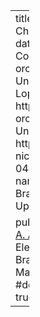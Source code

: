 ---
title: "Party Switching in Elected Upper Chambers: The case of the Brazilian Senate"
date: 2022-01-03
author:
  - name: Lucas Couto
    url: https://lucascoutoz.netlify.app/
    orcid: 0000-0003-3278-499X
    affiliation: University of Brasília
  - name: Amanda Vitória Lopes
    url: http://lattes.cnpq.br/5139407303038024
    orcid: 0000-0002-9906-0622
    affiliation: University of Brasília
  - name: Adrián Albala
    url: http://www.pesquisar.unb.br/professor/adrian-nicolas-albala-young
    orcid: 0000-0002-0444-2952
    affiliation: University of Brasília
  - name: Vinícius Paley
    affiliation: University of Brasília
categories:
  - Brazil
  - Party Switching
  - Upper Chamber

pub-info:
  reference: >-
   <strong>L. Couto</strong>, <a href="http://lattes.cnpq.br/5139407303038024"> A. V. Lopes</a>, <a href="http://www.pesquisar.unb.br/professor/adrian-nicolas-albala-young/"> A. Albala</a>, and V. Paley. "Party Switching in Elected Upper Chambers: The case of the Brazilian Senate."
  links:
    - name: PDF
      url: Manuscript_PS.pdf
      icon: fa-solid fa-file-pdf
#doi: 10.1177/13691481211056852
toc: true
---